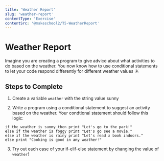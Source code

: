 ```yaml
---
title: 'Weather Report'
slug: 'weather-report'
contentType: 'Exercise'
contentSrc: '@makeschool2/T5-WeatherReport'
---
```


# Weather Report

Imagine you are creating a program to give advice about what activities to 
do based on the weather. You now know how to use conditional statements to let your code respond differently for different weather values :sunny:

## Steps to Complete

1. Create a variable `weather` with the string value sunny

2. Write a program using a conditional statement to suggest an activity based on the weather. Your condtional statement should follow this logic:

```
if the weather is sunny then print "Let's go to the park!"
else if the weather is foggy print "Let's go see a movie."
else if the weather is rainy print "Let's read a book indoors."
else print "Cooking is good in any weather!"
```

3. Try out each case of your if-elif-else statement by changing the value of `weather`!